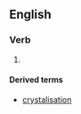 ==English==

===Verb===
{{en-verb|crystalis}}

# {{alternative spelling of|en|from=non-Oxford British spelling|crystallize}}

====Derived terms====
* [[crystalisation]]